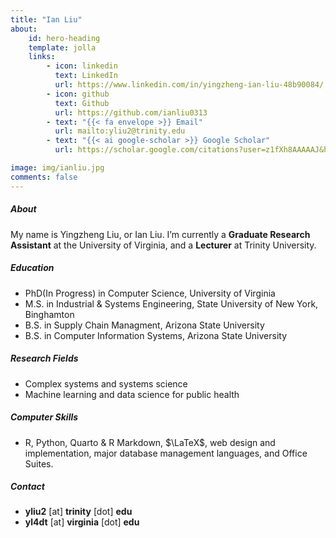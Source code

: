 ```yaml
---
title: "Ian Liu"
about:
    id: hero-heading
    template: jolla
    links:
        - icon: linkedin
          text: LinkedIn
          url: https://www.linkedin.com/in/yingzheng-ian-liu-48b90084/
        - icon: github
          text: Github
          url: https://github.com/ianliu0313
        - text: "{{< fa envelope >}} Email"
          url: mailto:yliu2@trinity.edu
        - text: "{{< ai google-scholar >}} Google Scholar"
          url: https://scholar.google.com/citations?user=z1fXh8AAAAAJ&hl=en

image: img/ianliu.jpg
comments: false
---
```


:::{#hero-heading}
##### **About**

My name is Yingzheng Liu, or Ian Liu. I'm currently a **Graduate Research Assistant** at the University of Virginia, and a **Lecturer** at Trinity University. 

##### **Education**

- PhD(In Progress) in Computer Science, University of Virginia
- M.S. in Industrial & Systems Engineering, State University of New York, Binghamton
- B.S. in Supply Chain Managment, Arizona State University
- B.S. in Computer Information Systems, Arizona State University


##### **Research Fields**

- Complex systems and systems science
- Machine learning and data science for public health

##### **Computer Skills**

- R, Python, Quarto & R Markdown, $\LaTeX$, web design and implementation, major database management languages, and Office Suites.

##### **Contact**
- **yliu2** [at] **trinity** [dot] **edu**
- **yl4dt** [at] **virginia** [dot] **edu**
:::